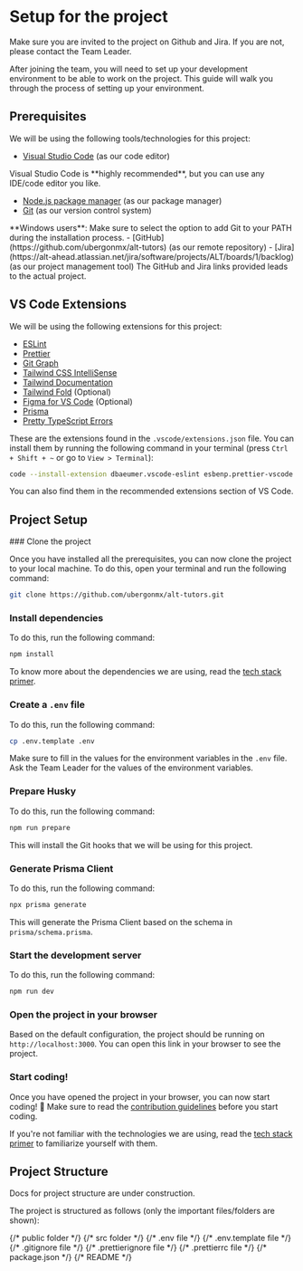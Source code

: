 
# Setup for the project

<Callout type="warning">
Make sure you are invited to the project on Github and Jira. If you are not, please contact the Team Leader.
</Callout>

After joining the team, you will need to set up your development environment to be able to work on the project. 
This guide will walk you through the process of setting up your environment.

## Prerequisites
We will be using the following tools/technologies for this project:
- [Visual Studio Code](https://code.visualstudio.com/download) (as our code editor)
<Callout>
Visual Studio Code is **highly recommended**, but you can use any IDE/code editor you like.
</Callout>

- [Node.js package manager](https://nodejs.org/en/download/) (as our package manager)
- [Git](https://git-scm.com/downloads) (as our version control system) 
<Callout> 
**Windows users**: Make sure to select the option to add Git to your PATH during the installation process.
</Callout>
- [GitHub](https://github.com/ubergonmx/alt-tutors) (as our remote repository)
- [Jira](https://alt-ahead.atlassian.net/jira/software/projects/ALT/boards/1/backlog) (as our project management tool)
<Callout type="info">
The GitHub and Jira links provided leads to the actual project.
</Callout>

## VS Code Extensions

We will be using the following extensions for this project:
- [ESLint](https://marketplace.visualstudio.com/items?itemName=dbaeumer.vscode-eslint)
- [Prettier](https://marketplace.visualstudio.com/items?itemName=esbenp.prettier-vscode)
- [Git Graph](https://marketplace.visualstudio.com/items?itemName=mhutchie.git-graph)
- [Tailwind CSS IntelliSense](https://marketplace.visualstudio.com/items?itemName=bradlc.vscode-tailwindcss)
- [Tailwind Documentation](https://marketplace.visualstudio.com/items?itemName=alfredbirk.tailwind-documentation)
- [Tailwind Fold](https://marketplace.visualstudio.com/items?itemName=stivo.tailwind-fold) (Optional)
- [Figma for VS Code](https://marketplace.visualstudio.com/items?itemName=figma.figma-vscode-extension) (Optional)
- [Prisma](https://marketplace.visualstudio.com/items?itemName=Prisma.prisma)
- [Pretty TypeScript Errors](https://marketplace.visualstudio.com/items?itemName=yoavbls.pretty-ts-errors)

These are the extensions found in the `.vscode/extensions.json` file. 
You can install them by running the following command in your terminal (press `Ctrl + Shift + ~` or go to `View > Terminal`):

```bash copy
code --install-extension dbaeumer.vscode-eslint esbenp.prettier-vscode mhutchie.git-graph bradlc.vscode-tailwindcss alfredbirk.tailwind-documentation stivo.tailwind-fold figma.figma-vscode-extension Prisma.prisma yoavbls.pretty-ts-errors
```

You can also find them in the recommended extensions section of VS Code.

## Project Setup

<Steps>
### Clone the project

Once you have installed all the prerequisites, you can now clone the project to your local machine.
To do this, open your terminal and run the following command:

```bash copy
git clone https://github.com/ubergonmx/alt-tutors.git
```

### Install dependencies

To do this, run the following command:

```bash copy
npm install
```

To know more about the dependencies we are using, read the [tech stack primer](/getting-started/primer).

### Create a `.env` file

To do this, run the following command:

```bash copy
cp .env.template .env
```

Make sure to fill in the values for the environment variables in the `.env` file.
Ask the Team Leader for the values of the environment variables.

### Prepare Husky

To do this, run the following command:

```bash copy
npm run prepare
```

This will install the Git hooks that we will be using for this project.

### Generate Prisma Client

To do this, run the following command:

```bash copy
npx prisma generate
```

This will generate the Prisma Client based on the schema in `prisma/schema.prisma`.

### Start the development server

To do this, run the following command:

```bash copy
npm run dev
```

### Open the project in your browser

Based on the default configuration, the project should be running on `http://localhost:3000`. 
You can open this link in your browser to see the project.

### Start coding!

Once you have opened the project in your browser, you can now start coding! 🎉
Make sure to read the [contribution guidelines](/getting-started/workflow#contributing-guidelines) before you start coding.

If you're not familiar with the technologies we are using, read the [tech stack primer](/getting-started/primer) to familiarize yourself with them.


</Steps>

## Project Structure

<Callout type="warning">Docs for project structure are under construction.</Callout>


The project is structured as follows (only the important files/folders are shown):

<FileTree>
    <FileTree.Folder name="prisma" defaultOpen>
        <FileTree.File name="schema.prisma" />
    </FileTree.Folder>
    {/* public folder */}
    <FileTree.Folder name="public" defaultOpen>
        <FileTree.File name="alt-tutors.png" />
    </FileTree.Folder>
    {/* src folder */}
    <FileTree.Folder name="src" defaultOpen>
        <FileTree.Folder name="app" defaultOpen>
            <FileTree.Folder name="<route name>">
                <FileTree.File name="layout.tsx" />
                <FileTree.File name="page.tsx" />
            </FileTree.Folder>
            <FileTree.File name="layout.tsx" />
            <FileTree.File name="page.tsx" />
        </FileTree.Folder>
        <FileTree.Folder name="components">
            <FileTree.Folder name="ui">
            </FileTree.Folder>
        </FileTree.Folder>
        <FileTree.Folder name="lib">
        </FileTree.Folder>
        <FileTree.Folder name="styles">
        </FileTree.Folder>
        <FileTree.Folder name="types">
        </FileTree.Folder>
    </FileTree.Folder>
    {/* .env file */}
    <FileTree.File name=".env" />
    {/* .env.template file */}
    <FileTree.File name=".env.template" />
    {/* .gitignore file */}
    <FileTree.File name=".gitignore" />
    {/* .prettierignore file */}
    <FileTree.File name=".prettierignore" />
    {/* .prettierrc file */}
    <FileTree.File name=".prettierrc" />
    {/* package.json */}
    <FileTree.File name="package.json" />
    {/* README */}
    <FileTree.File name="README.md" />
</FileTree>
